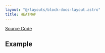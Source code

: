 ```yaml
---
layout: "@/layouts/block-docs-layout.astro"
title: HEATMAP
---
```



<PythonDocsDisplay docstring={docstring} />

[Source Code](https://github.com/flojoy-ai/blocks/blob/main/blocks/VISUALIZERS/PLOTLY/HEATMAP/HEATMAP.py)

## Example
